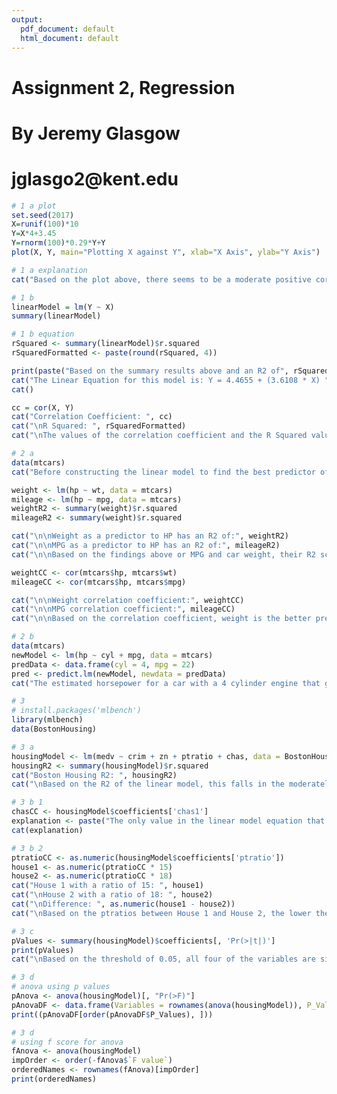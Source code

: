 ```yaml
---
output:
  pdf_document: default
  html_document: default
---
```

# Assignment 2, Regression
# By Jeremy Glasgow
# jglasgo2@kent.edu
```r
# 1 a plot
set.seed(2017)
X=runif(100)*10
Y=X*4+3.45
Y=rnorm(100)*0.29*Y+Y
plot(X, Y, main="Plotting X against Y", xlab="X Axis", ylab="Y Axis")
```
```r
# 1 a explanation
cat("Based on the plot above, there seems to be a moderate positive correlation \nbetween X and Y.")
```

```r
# 1 b 
linearModel = lm(Y ~ X)
summary(linearModel)
```
```r
# 1 b equation
rSquared <- summary(linearModel)$r.squared
rSquaredFormatted <- paste(round(rSquared, 4))

print(paste("Based on the summary results above and an R2 of", rSquaredFormatted, ", there is a \nlinear relationship that would fit to the data."))
cat("The Linear Equation for this model is: Y = 4.4655 + (3.6108 * X) ")
cat()
```
```r
cc = cor(X, Y)
cat("Correlation Coefficient: ", cc)
cat("\nR Squared: ", rSquaredFormatted)
cat("\nThe values of the correlation coefficient and the R Squared values \nboth showing a strong linear relationship.  These two metrics \nsuggest the regression model fits the data very well.")
```
```r
# 2 a
data(mtcars)
cat("Before constructing the linear model to find the best predictor of horsepower, \nI believe the best predictor would be MPG.  There are many other factors \nsuch as driving speed, type of engine, AWD vs RWD vs FWD, and person \nbehind the wheel.  The higher the horsepower of the car, the harder it has to work, which \nmeans the more fuel consumption it would need to function.")

weight <- lm(hp ~ wt, data = mtcars)
mileage <- lm(hp ~ mpg, data = mtcars)
weightR2 <- summary(weight)$r.squared
mileageR2 <- summary(weight)$r.squared

cat("\n\nWeight as a predictor to HP has an R2 of:", weightR2)
cat("\n\nMPG as a predictor to HP has an R2 of:", mileageR2)
cat("\n\nBased on the findings above or MPG and car weight, their R2 scores are the exact same.")

weightCC <- cor(mtcars$hp, mtcars$wt)
mileageCC <- cor(mtcars$hp, mtcars$mpg)

cat("\n\nWeight correlation coefficient:", weightCC)
cat("\n\nMPG correlation coefficient:", mileageCC)
cat("\n\nBased on the correlation coefficient, weight is the better predictor.  \nBoth R2 and CC indicate weight is the better predictor for horsepower.")
```
```r
# 2 b
data(mtcars)
newModel <- lm(hp ~ cyl + mpg, data = mtcars)
predData <- data.frame(cyl = 4, mpg = 22)
pred <- predict.lm(newModel, newdata = predData)
cat("The estimated horsepower for a car with a 4 cylinder engine that gets 22 miles \nper gallon is :", pred)
```

```r
# 3 
# install.packages('mlbench')
library(mlbench)
data(BostonHousing)
```

```r
# 3 a
housingModel <- lm(medv ~ crim + zn + ptratio + chas, data = BostonHousing)
housingR2 <- summary(housingModel)$r.squared
cat("Boston Housing R2: ", housingR2)
cat("\nBased on the R2 of the linear model, this falls in the moderately accurate \nclassification.  The cutoff value between weak and moderate is 0.33.  This model is \nbarely in the moderate category and would likely not be a great model to make \npredictions from.")
```
```r
# 3 b 1
chasCC <- housingModel$coefficients['chas1']
explanation <- paste("The only value in the linear model equation that would \nchange would be the chas1 value. The coefficient of chas1 is", as.numeric(chasCC), "\nwhich would be the price difference between the two home values. \nThe home with the tract bounds to the river would be more expensive by", as.numeric(chasCC))
cat(explanation)
```

```r
# 3 b 2
ptratioCC <- as.numeric(housingModel$coefficients['ptratio'])
house1 <- as.numeric(ptratioCC * 15)
house2 <- as.numeric(ptratioCC * 18)
cat("House 1 with a ratio of 15: ", house1)
cat("\nHouse 2 with a ratio of 18: ", house2)
cat("\nDifference: ", as.numeric(house1 - house2))
cat("\nBased on the ptratios between House 1 and House 2, the lower the \nptratio the higher the price will be.  This means House 1 is $", as.numeric(house1 - house2), " \nmore expensive than House 2.")

```
```r
# 3 c
pValues <- summary(housingModel)$coefficients[, 'Pr(>|t|)']
print(pValues)
cat("\nBased on the threshold of 0.05, all four of the variables are significant.")
```
```r
# 3 d
# anova using p values
pAnova <- anova(housingModel)[, "Pr(>F)"]
pAnovaDF <- data.frame(Variables = rownames(anova(housingModel)), P_Values = pAnova)
print((pAnovaDF[order(pAnovaDF$P_Values), ]))
```

```r
# 3 d
# using f score for anova
fAnova <- anova(housingModel)
impOrder <- order(-fAnova$`F value`)
orderedNames <- rownames(fAnova)[impOrder]
print(orderedNames)
```

